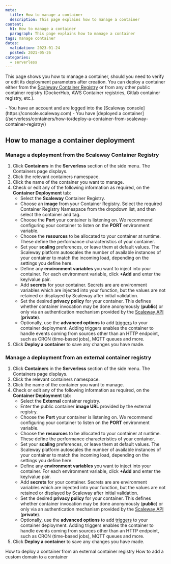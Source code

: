 ```yaml
---
meta:
  title: How to manage a container
  description: This page explains how to manage a container
content:
  h1: How to manage a container
  paragraph: This page explains how to manage a container
tags: manage container 
dates:
  validation: 2023-01-24
  posted: 2021-05-26
categories:
  - serverless
---
```


This page shows you how to manage a container, should you need to verify or edit its deployment parameters after creation. You can deploy a container either from the [Scaleway Container Registry](/containers/container-registry/quickstart/) or from any other public container registry (DockerHub, AWS Container registries, Gitlab container registry, etc.).

<Macro id="iam-requirements" />

<Message type="requirement">
  - You have an account and are logged into the [Scaleway console](https://console.scaleway.com)
  - You have [deployed a container](/serverless/containers/how-to/deploy-a-container-from-scaleway-container-registry/)
</Message>

## How to manage a container deployment

### Manage a deployment from the Scaleway Container Registry

1. Click **Containers** in the **Serverless** section of the side menu. The Containers page displays.
2. Click the relevant containers namespace.
3. Click the name of the container you want to manage.
    <Lightbox src="scaleway-manage-container.webp" alt="" />
4. Check or edit any of the following information as required, on the **Container Deployment** tab:
    - Select the **Scaleway** Container Registry.
    - Choose an **image** from your Container Registry. Select the required Container Registry Namespace from the dropdown list, and then select the container and tag.
    - Choose the **Port** your container is listening on. We recommend configuring your container to listen on the **PORT** environment variable.
    - Choose the **resources** to be allocated to your container at runtime. These define the performance characteristics of your container.
    - Set your **scaling** preferences, or leave them at default values. The Scaleway platform autoscales the number of available instances of your container to match the incoming load, depending on the settings you define here.
    - Define any **environment variables** you want to inject into your container. For each environment variable, click **+Add** and enter the key/value pair.
    - Add **secrets** for your container. Secrets are are environment variables which are injected into your function, but the values are not retained or displayed by Scaleway after initial validation.
    - Set the desired **privacy policy** for your container. This defines whether container invocation may be done anonymously (**public**) or only via an authentication mechanism provided by the [Scaleway API](https://developers.scaleway.com/en/products/containers/api/#authentication) (**private**).
    - Optionally, use the **advanced options** to add [triggers](/serverless/containers/concepts/#trigger) to your container deployment. Adding triggers enables the container to handle events coming from sources other than an HTTP endpoint, such as CRON (time-based jobs), MQTT queues and more.
5. Click **Deploy a container** to save any changes you have made.

### Manage a deployment from an external container registry

1. Click **Containers** in the **Serverless** section of the side menu. The Containers page displays.
2. Click the relevant containers namespace.
3. Click the name of the container you want to manage.
    <Lightbox src="scaleway-manage-container.webp" alt="" />
4. Check or edit any of the following information as required, on the **Container Deployment** tab:
    - Select the **External** container registry.
    - Enter the public container **image URL** provided by the external registry.
    - Choose the **Port** your container is listening on. We recommend configuring your container to listen on the **PORT** environment variable.
    - Choose the **resources** to be allocated to your container at runtime. These define the performance characteristics of your container.
    - Set your **scaling** preferences, or leave them at default values. The Scaleway platform autoscales the number of available instances of your container to match the incoming load, depending on the settings you define here.
    - Define any **environment variables** you want to inject into your container. For each environment variable, click **+Add** and enter the key/value pair.
    - Add **secrets** for your container. Secrets are are environment variables which are injected into your function, but the values are not retained or displayed by Scaleway after initial validation.
    - Set the desired **privacy policy** for your container. This defines whether container invocation may be done anonymously (**public**) or only via an authentication mechanism provided by the [Scaleway API](https://developers.scaleway.com/en/products/containers/api/#authentication) (**private**).
    - Optionally, use the **advanced options** to add [triggers](/serverless/containers/concepts/#trigger) to your container deployment. Adding triggers enables the container to handle events coming from sources other than an HTTP endpoint, such as CRON (time-based jobs), MQTT queues and more.
5. Click **Deploy a container** to save any changes you have made.

<Navigation title="See Also">
  <PreviousButton to="/serverless/containers/how-to/deploy-a-container-from-external-container-registry/">How to deploy a container from an external container registry</PreviousButton>
  <NextButton to="/serverless/containers/how-to/add-a-custom-domain-to-a-container/">How to add a custom domain to a container</NextButton>
</Navigation>
